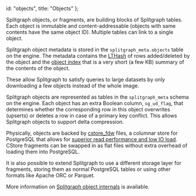   id: "objects",
  title: "Objects"
};

Splitgraph objects, or fragments, are building blocks of Splitgraph tables. Each object is immutable and
content-addressable (objects with same contents have the same object ID).
Multiple tables can link to a single object.

Splitgraph object metadata is stored in the `splitgraph_meta.objects` table on the engine. The
metadata contains the [LTHash](https://engineering.fb.com/security/homomorphic-hashing/) of rows
added/deleted by the object and the [object index](../large_datasets/indexing)
that is a very short (a few KB) summary of the contents of the object.

These allow Splitgraph to satisfy queries to large datasets by only downloading a few objects instead of the whole image.

Splitgraph objects are represented as tables in the `splitgraph_meta` schema on the engine. Each
object has an extra Boolean column, `sg_ud_flag`, that determines whether the corresponding
row in this object overwrites (upserts) or deletes a row in case of a primary key conflict.
This allows Splitgraph objects to support delta compression.

Physically, objects are backed by [cstore_fdw](https://github.com/citusdata/cstore_fdw) files, a
columnar store for PostgreSQL that allows for
[superior read performance and low IO load](https://tech.marksblogg.com/billion-nyc-taxi-rides-postgresql.html).
CStore fragments can be swapped in as flat files without extra overhead of loading them into PostgreSQL.

It is also possible to extend Splitgraph to use a different storage layer for fragments, storing them as normal PostgreSQL tables or using other formats like Apache ORC or Parquet.

More information on [Splitgraph object internals](../working_with_data/inspecting_images#example) is available.